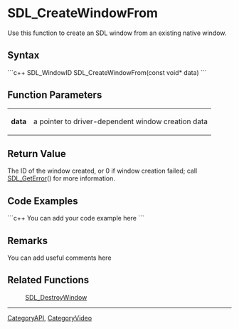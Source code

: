 <!-- pragma section-numbers off -->
<!-- pragma disable-camelcase -->

= SDL_CreateWindowFrom =
Use this function to create an SDL window from an existing native window.


== Syntax ==
```c++
SDL_WindowID SDL_CreateWindowFrom(const void* data)
```

== Function Parameters ==
{|
|'''data'''
|a pointer to driver-dependent window creation data
|}

== Return Value ==
The ID of the window created, or 0 if window creation failed; call [[SDL_GetError]]() for more information.

== Code Examples ==
```c++
You can add your code example here
```

== Remarks ==
You can add useful comments here

== Related Functions ==
:[[SDL_DestroyWindow]]

----
[[CategoryAPI]], [[CategoryVideo]]
